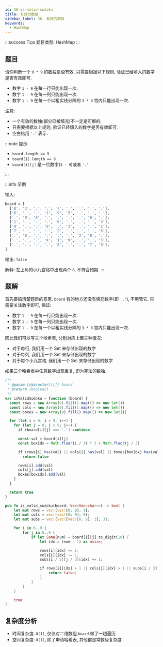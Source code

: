 ```yaml
---
id: 36-is-valid-sudoku
title: 有效的数独
sidebar_label: 36. 有效的数独
keywords:
  - HashMap
---
```


:::success Tips
题目类型: HashMap
:::

## 题目

请你判断一个 `9 * 9` 的数独是否有效. 只需要根据以下规则, 验证已经填入的数字是否有效即可.

- 数字 `1 - 9` 在每一行只能出现一次.
- 数字 `1 - 9` 在每一列只能出现一次.
- 数字 `1 - 9` 在每一个以粗实线分隔的 `3 * 3` 宫内只能出现一次.

注意:

- 一个有效的数独(部分已被填充)不一定是可解的.
- 只需要根据以上规则, 验证已经填入的数字是否有效即可.
- 空白格用 `'.'` 表示.

:::note 提示:

- `board.length == 9`
- `board[i].length == 9`
- `board[i][j]` 是一位数字(`1 - 9`)或者 `'.'`

:::

:::info 示例

输入:

```bash
board = [
  ['8', '3', '.', '.', '7', '.', '.', '.', '.'],
  ['6', '.', '.', '1', '9', '5', '.', '.', '.'],
  ['.', '9', '8', '.', '.', '.', '.', '6', '.'],
  ['1', '.', '.', '.', '6', '.', '.', '.', '3'],
  ['4', '.', '.', '8', '.', '3', '.', '.', '1'],
  ['7', '.', '.', '.', '2', '.', '.', '.', '6'],
  ['.', '6', '.', '.', '.', '.', '2', '8', '.'],
  ['.', '.', '.', '4', '1', '9', '.', '.', '5'],
  ['.', '.', '.', '.', '8', '.', '.', '7', '9'],
]
```

输出: `false`

解释: 左上角的小九宫格中出现两个 `8`, 不符合预期.
:::

## 题解

首先要搞清楚题目的意思, `board` 有的地方还没有填充数字(即 `'.'`), 不用管它, 只需要关注数字即可, 保证:

- 数字 `1 - 9` 在每一行只能出现一次.
- 数字 `1 - 9` 在每一列只能出现一次.
- 数字 `1 - 9` 在每一个以粗实线分隔的 `3 * 3` 宫内只能出现一次.

因此我们可以写三个哈希表, 分别对应上面三种情况:

- 对于每行, 我们用一个 Set 来存储出现的数字
- 对于每列, 我们用一个 Set 来存储出现的数字
- 对于每个小九宫格, 我们用一个 Set 来存储出现的数字

如果三个哈希表中任意数字出现重复, 即为非法的数独.


<Tabs>
  <TabItem value="JavaScript" label="JavaScript" default>

```ts
/**
 * @param {character[][]} board
 * @return {boolean}
 */
var isValidSudoku = function (board) {
  const rows = new Array(9).fill().map(() => new Set())
  const cols = new Array(9).fill().map(() => new Set())
  const boxes = new Array(9).fill().map(() => new Set())

  for (let i = 0; i < 9; i++) {
    for (let j = 0; j < 9; j++) {
      if (board[i][j] === '.') continue

      const val = board[i][j]
      const boxIdx = Math.floor(i / 3) * 3 + Math.floor(j / 3)

      if (rows[i].has(val) || cols[j].has(val) || boxes[boxIdx].has(val))
        return false

      rows[i].add(val)
      cols[j].add(val)
      boxes[boxIdx].add(val)
    }
  }

  return true
}
```

</TabItem>
<TabItem value="Rust" label="Rust">

```rust
pub fn is_valid_sudoku(board: Vec<Vec<char>>) -> bool {
    let mut rows = vec![vec![0; 9]; 9];
    let mut cols = vec![vec![0; 9]; 9];
    let mut subs = vec![vec![vec![0; 9]; 3]; 3];

    for i in 0..9 {
        for j in 0..9 {
            if let Some(num) = board[i][j].to_digit(10) {
                let idx = (num - 1) as usize;

                rows[i][idx] += 1;
                cols[j][idx] += 1;
                subs[i / 3][j / 3][idx] += 1;

                if rows[i][idx] > 1 || cols[j][idx] > 1 || subs[i / 3][j / 3][idx] > 1 {
                    return false;
                }
            }
        }
    }

    true
}
```

</TabItem>
</Tabs>

## 复杂度分析

- 时间复杂度: `O(1)`, 仅仅对二维数组 `board` 做了一趟遍历
- 空间复杂度: `O(1)`, 除了申请哈希表, 其他都是常数级复杂度
